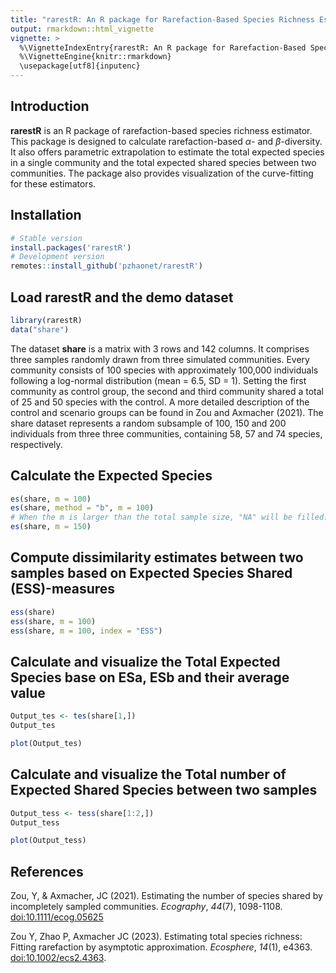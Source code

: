 ```yaml
---
title: "rarestR: An R package for Rarefaction-Based Species Richness Estimator"
output: rmarkdown::html_vignette
vignette: >
  %\VignetteIndexEntry{rarestR: An R package for Rarefaction-Based Species Richness Estimator}
  %\VignetteEngine{knitr::rmarkdown}
  \usepackage[utf8]{inputenc}
---
```


## Introduction

**rarestR** is an R package of rarefaction-based species richness estimator. This package is designed to calculate rarefaction-based $\alpha$- and $\beta$-diversity. It also offers parametric extrapolation to estimate the total expected species in a single community and the total expected shared species between two communities. The package also provides visualization of the curve-fitting for these estimators.

## Installation

```r
# Stable version
install.packages('rarestR')
# Development version
remotes::install_github('pzhaonet/rarestR')
```

## Load rarestR and the demo dataset

```r
library(rarestR)
data("share")
```

The dataset **share** is a matrix with 3 rows and 142 columns. It comprises three samples randomly drawn from three simulated communities. Every community consists of 100 species with approximately 100,000 individuals following a log-normal distribution (mean = 6.5, SD = 1). Setting the first community as control group, the second and third community shared a total of 25 and 50 species with the control. A more detailed description of the control and scenario groups can be found in Zou and Axmacher (2021). The share dataset represents a random subsample of 100, 150 and 200 individuals from three three communities, containing 58, 57 and 74 species, respectively.

## Calculate the Expected Species

```r
es(share, m = 100)
es(share, method = "b", m = 100)
# When the m is larger than the total sample size, "NA" will be filled:
es(share, m = 150)
```

## Compute dissimilarity estimates between two samples based on Expected Species Shared (ESS)-measures

```r
ess(share)
ess(share, m = 100)
ess(share, m = 100, index = "ESS")
```

## Calculate and visualize the Total Expected Species base on ESa, ESb and their average value

```r
Output_tes <- tes(share[1,])
Output_tes
```

```r
plot(Output_tes)
```

## Calculate and visualize the Total number of Expected Shared Species between two samples

```r
Output_tess <- tess(share[1:2,])
Output_tess
```

```r
plot(Output_tess)
```

## References

Zou, Y, & Axmacher, JC (2021). Estimating the number of species shared by incompletely sampled communities. _Ecography_, *44*(7), 1098-1108. [doi:10.1111/ecog.05625]( https://doi.org/10.1111/ecog.05625)

Zou Y, Zhao P, Axmacher JC (2023). Estimating total species richness: Fitting rarefaction by asymptotic approximation.  _Ecosphere_, *14*(1), e4363. [doi:10.1002/ecs2.4363](https://doi.org/10.1002/ecs2.4363).

